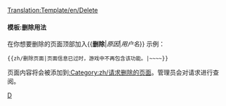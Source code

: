 <noinclude>[[Translation:Template/en/Delete]]</noinclude>{{zh/条目消息框| type  = delete
| text  = 此页面请求删除。<p><strong>原因:</strong> {{{1|不提供}}}</p><p><strong>请求用户:</strong> {{{2|不提供}}}</p>
}}<includeonly>{{{3|}}}</includeonly><noinclude>

====模板:删除用法====
在你想要删除的页面顶部加入<nowiki>{{</nowiki>'''删除'''|''原因''|''用户名''<nowiki>}}</nowiki>
示例：
<pre>{{zh/删除页面|页面信息已过时，游戏中不再包含该功能。|~~~~}}</pre>
页面内容将会被添加到[[:Category:zh/请求删除的页面]]。管理员会对请求进行查阅。

[[Category:zh/信息框|D]]</noinclude>